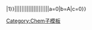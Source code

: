 <sup>{{{1|}}}</sup>{{chem/{{#if:{{{3|}}}|{{#if:{{{4|}}}|19|2}}|1}}|{{{2|}}}|{{{3|}}}|{{{4|}}}|{{{5|}}}|{{{6|}}}|{{{7|}}}|{{{8|}}}|{{{9|}}}|{{{10|}}}|{{{11|}}}|{{{12|}}}|{{{13|}}}|{{{14|}}}|{{{15|}}}|{{{16|}}}|{{{17|}}}|{{{18|}}}|{{{19|}}}|{{{20|}}}|a=0|b=A|c=0}}<noinclude>[[Category:Chem子模板]]</noinclude>